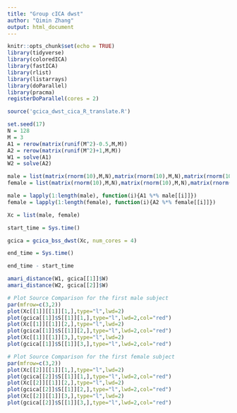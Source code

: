 ```yaml
---
title: "Group cICA dwst"
author: "Qimin Zhang"
output: html_document
---
```


```r
knitr::opts_chunk$set(echo = TRUE)
library(tidyverse)
library(coloredICA)
library(fastICA)
library(rlist)
library(listarrays)
library(doParallel)
library(pracma)
registerDoParallel(cores = 2)
```


```r
source('gcica_dwst_cica_R_translate.R')
```


```r
set.seed(17)
N = 128
M = 3
A1 = rerow(matrix(runif(M^2)-0.5,M,M))
A2 = rerow(matrix(runif(M^2)+1,M,M))
W1 = solve(A1)
W2 = solve(A2)

male = list(matrix(rnorm(10),M,N),matrix(rnorm(10),M,N),matrix(rnorm(10),M,N),matrix(rnorm(10),M,N),matrix(rnorm(10),M,N))
female = list(matrix(rnorm(10),M,N),matrix(rnorm(10),M,N),matrix(rnorm(10),M,N))

male = lapply(1:length(male), function(i){A1 %*% male[[i]]})
female = lapply(1:length(female), function(i){A2 %*% female[[i]]})

Xc = list(male, female)

start_time = Sys.time()

gcica = gcica_bss_dwst(Xc, num_cores = 4)

end_time = Sys.time()

end_time - start_time

amari_distance(W1, gcica[[1]]$W)
amari_distance(W2, gcica[[2]]$W)

# Plot Source Comparison for the first male subject
par(mfrow=c(3,2))
plot(Xc[[1]][[1]][1,],type="l",lwd=2)
plot(gcica[[1]]$S[[1]][1,],type="l",lwd=2,col="red")
plot(Xc[[1]][[1]][2,],type="l",lwd=2)
plot(gcica[[1]]$S[[1]][2,],type="l",lwd=2,col="red")
plot(Xc[[1]][[1]][3,],type="l",lwd=2)
plot(gcica[[1]]$S[[1]][3,],type="l",lwd=2,col="red")

# Plot Source Comparison for the first female subject
par(mfrow=c(3,2))
plot(Xc[[2]][[1]][1,],type="l",lwd=2)
plot(gcica[[2]]$S[[1]][1,],type="l",lwd=2,col="red")
plot(Xc[[2]][[1]][2,],type="l",lwd=2)
plot(gcica[[2]]$S[[1]][2,],type="l",lwd=2,col="red")
plot(Xc[[2]][[1]][3,],type="l",lwd=2)
plot(gcica[[2]]$S[[1]][3,],type="l",lwd=2,col="red")
```



